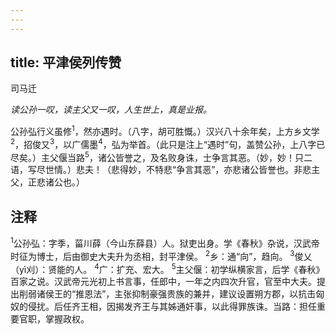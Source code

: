 ```yaml
---
---
---
```

title: 平津侯列传赞
---



司马迁

*读公孙一叹，读主父又一叹，人生世上，真是业报。*

公孙弘行义虽修<sup>1</sup>，然亦遇时。（八字，胡可胜慨。）汉兴八十余年矣，上方乡文学<sup>2</sup>，招俊又<sup>3</sup>，以广儒墨<sup>4</sup>，弘为举首。（此只是注上“遇时”句，盖赞公孙，上八字已尽矣。）主父偃当路<sup>5</sup>，诸公皆誉之，及名败身诛，士争言其恶。（妙，妙！只二语，写尽世情。）悲夫！（悲得妙，不特悲“争言其恶”，亦悲诸公皆誉也。非悲主父，正悲诸公也。）

## 注释

<sup>1</sup>公孙弘：字季，菑川薛（今山东薛县）人。狱吏出身。学《春秋》杂说，汉武帝时征为博士，后由御史大夫升为丞相，封平津侯。
<sup>2</sup>乡：通“向”，趋向。
<sup>3</sup>俊乂（yì刈）：贤能的人。
<sup>4</sup>广：扩充、宏大。
<sup>5</sup>主父偃：初学纵横家言，后学《春秋》百家之说。汉武帝元光初上书言事，任郎中，一年之内四次升官，官至中大夫。提出削弱诸侯王的“推恩法”，主张抑制豪强贵族的兼并，建议设置朔方郡，以抗击匈奴的侵扰。后任齐王相，因揭发齐王与其姊通奸事，以此得罪族诛。当路：担任重要官职，掌握政权。